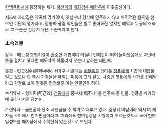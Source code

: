 [[한백무림서]]에 등장하는 세가. [[화산파]]의 [[매화검수]] [[매한옥]]이 이곳출신이다. 

서초에 자리잡은 악곡의 명가이며, 옛날부터 형식에 안주하지 않고 파격적은 음악을 선보인 이단의 명가라고. 정통파 궁중 악인들은 별로 좋아하진 않지만 예악과 무공의 조화로 그 수준은 범상치 않은 수준이라고 한다.

=== 소속인물 ===
장주 - 매도성
호협기질이 출중한 대협이며 아들이 반폐인이 되어 돌아왔음에도 지닌바 뜻을 펼치고 왔다면 애도따위 어울리지 않는다 말하는 대인배. 

총관 - 탄금신수(彈琴神手) 서화구
처음에는 [[매한옥]]을 찾아온 [[청풍]]에게 차갑게 대접한일도 있으나 이 역시 가족들을 아끼는 마음에 그리 된듯. 나중엔 청풍에게 사과를 전해달라고 한걸로 보아 잘못은 인정할줄 아는 인물인듯 하다.

수석악사 - 형기민(荊己旼)
[[청풍]]에게 풍부지(風不止)를 연주해 준 인물. 청풍을 매가장에 출입시켜준 장본인. 

수련악사 - 금현공자 안소
사현금을 주 악기로 다루고 있다. 굉장히 미남이라 역시 여 제자들 사이에서 인기만점이라고.
그외에도 천하일성을 사형이라 부르는것으로 보아 천하일성또한 매가장에서 수학한적 있는것으로 보인다.
